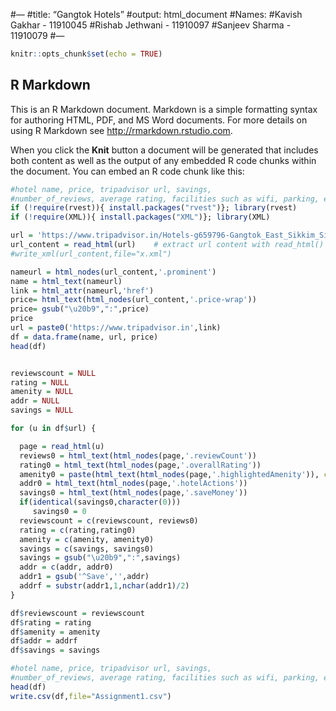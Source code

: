 
#---
#title: "Gangtok Hotels"
#output: html_document
#Names:
#Kavish Gakhar - 11910045
#Rishab Jethwani - 11910097
#Sanjeev Sharma - 11910079
#---

```{r setup, include=FALSE}
knitr::opts_chunk$set(echo = TRUE)
```

## R Markdown

This is an R Markdown document. Markdown is a simple formatting syntax for authoring HTML, PDF, and MS Word documents. For more details on using R Markdown see <http://rmarkdown.rstudio.com>.

When you click the **Knit** button a document will be generated that includes both content as well as the output of any embedded R code chunks within the document. You can embed an R code chunk like this:

```{r Gangtok Hotels URL}
#hotel name, price, tripadvisor url, savings,
#number_of_reviews, average rating, facilities such as wifi, parking, etc)
if (!require(rvest)){ install.packages("rvest")}; library(rvest)
if (!require(XML)){ install.packages("XML")}; library(XML)

url = 'https://www.tripadvisor.in/Hotels-g659796-Gangtok_East_Sikkim_Sikkim-Hotels.html'    
url_content = read_html(url)    # extract url content with read_html() func
#write_xml(url_content,file="x.xml")

nameurl = html_nodes(url_content,'.prominent')
name = html_text(nameurl)
link = html_attr(nameurl,'href')
price= html_text(html_nodes(url_content,'.price-wrap'))
price= gsub("\u20b9",":",price)
price
url = paste0('https://www.tripadvisor.in',link)
df = data.frame(name, url, price)
head(df)


reviewscount = NULL
rating = NULL
amenity = NULL
addr = NULL
savings = NULL

for (u in df$url) {

  page = read_html(u)
  reviews0 = html_text(html_nodes(page,'.reviewCount'))
  rating0 = html_text(html_nodes(page,'.overallRating'))
  amenity0 = paste(html_text(html_nodes(page,'.highlightedAmenity')), collapse= ", ")
  addr0 = html_text(html_nodes(page,'.hotelActions'))
  savings0 = html_text(html_nodes(page,'.saveMoney'))
  if(identical(savings0,character(0)))
     savings0 = 0
  reviewscount = c(reviewscount, reviews0)
  rating = c(rating,rating0)
  amenity = c(amenity, amenity0)
  savings = c(savings, savings0)
  savings = gsub("\u20b9",":",savings)
  addr = c(addr, addr0)
  addr1 = gsub('^Save','',addr)
  addrf = substr(addr1,1,nchar(addr1)/2)
}

df$reviewscount = reviewscount
df$rating = rating
df$amenity = amenity
df$addr = addrf
df$savings = savings

#hotel name, price, tripadvisor url, savings,
#number_of_reviews, average rating, facilities such as wifi, parking, etc)
head(df)
write.csv(df,file="Assignment1.csv")
```




